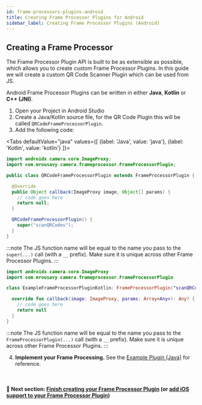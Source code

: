 ```yaml
---
id: frame-processors-plugins-android
title: Creating Frame Processor Plugins for Android
sidebar_label: Creating Frame Processor Plugins (Android)
---
```



## Creating a Frame Processor

The Frame Processor Plugin API is built to be as extensible as possible, which allows you to create custom Frame Processor Plugins.
In this guide we will create a custom QR Code Scanner Plugin which can be used from JS.

Android Frame Processor Plugins can be written in either **Java**, **Kotlin** or **C++ (JNI)**.

1. Open your Project in Android Studio
2. Create a Java/Kotlin source file, for the QR Code Plugin this will be called `QRCodeFrameProcessorPlugin`.
3. Add the following code:

<Tabs
  defaultValue="java"
  values={[
    {label: 'Java', value: 'java'},
    {label: 'Kotlin', value: 'kotlin'}
  ]}>
<TabItem value="java">

```java {8}
import androidx.camera.core.ImageProxy;
import com.mrousavy.camera.frameprocessor.FrameProcessorPlugin;

public class QRCodeFrameProcessorPlugin extends FrameProcessorPlugin {

  @Override
  public Object callback(ImageProxy image, Object[] params) {
    // code goes here
    return null;
  }

  QRCodeFrameProcessorPlugin() {
    super("scanQRCodes");
  }
}

```

:::note
The JS function name will be equal to the name you pass to the `super(...)` call (with a `__` prefix). Make sure it is unique across other Frame Processor Plugins.
:::

</TabItem>
<TabItem value="kotlin">

```kt {7}
import androidx.camera.core.ImageProxy
import com.mrousavy.camera.frameprocessor.FrameProcessorPlugin

class ExampleFrameProcessorPluginKotlin: FrameProcessorPlugin("scanQRCodes") {

  override fun callback(image: ImageProxy, params: Array<Any>): Any? {
    // code goes here
    return null
  }
}
```

:::note
The JS function name will be equal to the name you pass to the `FrameProcessorPlugin(...)` call (with a `__` prefix). Make sure it is unique across other Frame Processor Plugins.
:::

</TabItem>
</Tabs>

4. **Implement your Frame Processing.** See the [Example Plugin (Java)](https://github.com/mrousavy/react-native-vision-camera/blob/main/example/android/app/src/main/java/com/mrousavy/camera/example/ExampleFrameProcessorPlugin.java) for reference.

<br />

#### 🚀 Next section: [Finish creating your Frame Processor Plugin](frame-processors-plugins-final) (or [add iOS support to your Frame Processor Plugin](frame-processors-plugins-ios))
